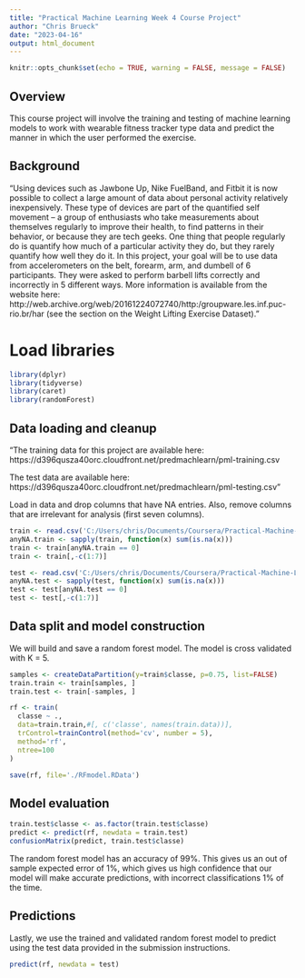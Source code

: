 ---
title: "Practical Machine Learning Week 4 Course Project"
author: "Chris Brueck"
date: "2023-04-16"
output: html_document
---

```{r setup, include=FALSE}
knitr::opts_chunk$set(echo = TRUE, warning = FALSE, message = FALSE)
```

## Overview   

This course project will involve the training and testing of machine learning models to work with wearable fitness tracker type data and predict the manner in which the user performed the exercise. 

## Background

"Using devices such as Jawbone Up, Nike FuelBand, and Fitbit it is now possible to collect a large amount of data about personal activity relatively inexpensively. These type of devices are part of the quantified self movement – a group of enthusiasts who take measurements about themselves regularly to improve their health, to find patterns in their behavior, or because they are tech geeks. One thing that people regularly do is quantify how much of a particular activity they do, but they rarely quantify how well they do it. In this project, your goal will be to use data from accelerometers on the belt, forearm, arm, and dumbell of 6 participants. They were asked to perform barbell lifts correctly and incorrectly in 5 different ways. More information is available from the website here: http://web.archive.org/web/20161224072740/http:/groupware.les.inf.puc-rio.br/har (see the section on the Weight Lifting Exercise Dataset)."

# Load libraries

```{r}
library(dplyr)
library(tidyverse)
library(caret)
library(randomForest)
```

## Data loading and cleanup

"The training data for this project are available here:
https://d396qusza40orc.cloudfront.net/predmachlearn/pml-training.csv

The test data are available here:
https://d396qusza40orc.cloudfront.net/predmachlearn/pml-testing.csv"

Load in data and drop columns that have NA entries. Also, remove columns that are irrelevant for analysis (first seven columns).

```{r}
train <- read.csv('C:/Users/chris/Documents/Coursera/Practical-Machine-Learning-Course-Project---Week-4/pml-training.csv', header=T, na.strings=c("NA", ""))
anyNA.train <- sapply(train, function(x) sum(is.na(x)))
train <- train[anyNA.train == 0]
train <- train[,-c(1:7)]

test <- read.csv('C:/Users/chris/Documents/Coursera/Practical-Machine-Learning-Course-Project---Week-4/pml-testing.csv', header=T, na.strings=c("NA", ""))
anyNA.test <- sapply(test, function(x) sum(is.na(x)))
test <- test[anyNA.test == 0]
test <- test[,-c(1:7)]
```

## Data split and model construction

We will build and save a random forest model. The model is cross validated with K = 5.

```{r}
samples <- createDataPartition(y=train$classe, p=0.75, list=FALSE)
train.train <- train[samples, ] 
train.test <- train[-samples, ]

rf <- train(
  classe ~ ., 
  data=train.train,#[, c('classe', names(train.data))],
  trControl=trainControl(method='cv', number = 5),
  method='rf',
  ntree=100
)

save(rf, file='./RFmodel.RData')
```

## Model evaluation

```{r}
train.test$classe <- as.factor(train.test$classe)
predict <- predict(rf, newdata = train.test)
confusionMatrix(predict, train.test$classe)
```
The random forest model has an accuracy of 99%. This gives us an out of sample expected error of 1%, which gives us high confidence that our model will make accurate predictions, with incorrect classifications 1% of the time. 

## Predictions

Lastly, we use the trained and validated random forest model to predict using the test data provided in the submission instructions. 
```{r}
predict(rf, newdata = test)
```

